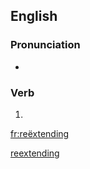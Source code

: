 {{also|reextending|re-extending}}
==English==

===Pronunciation===
* {{a|UK}} {{IPA|/ɹi.ɛksˈtɛndɪŋ/|lang=en}}

===Verb===
{{head|en|present participle}}

# {{present participle of|reëxtend|lang=en|nocat=1}}

[[Category:English terms spelled with Ë|reextending]]

[[fr:reëxtending]]